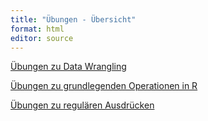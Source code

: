 ```yaml
---
title: "Übungen - Übersicht"
format: html
editor: source
---
```



[Übungen zu Data Wrangling](uebungen01.html)

[Übungen zu grundlegenden Operationen in R](uebungen03.html)

[Übungen zu regulären Ausdrücken](uebungen02.html)